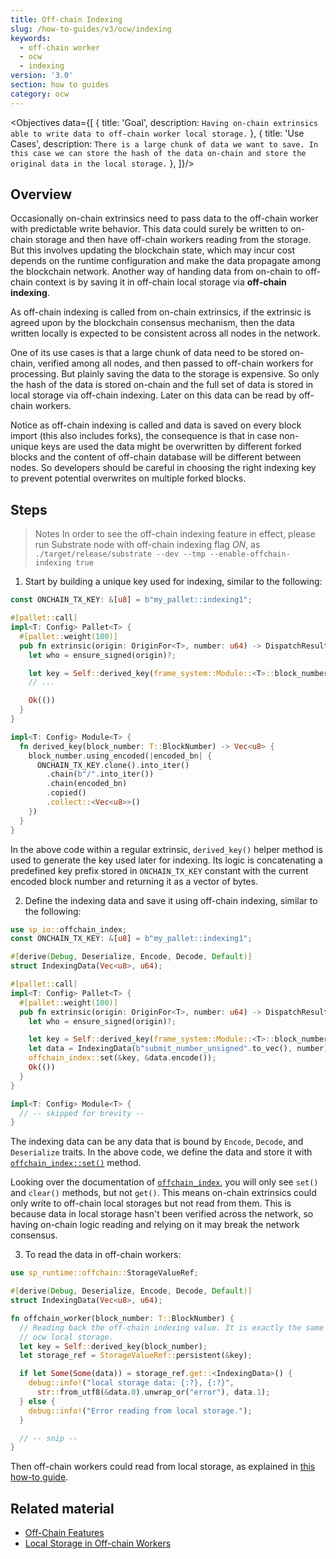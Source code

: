 ```yaml
---
title: Off-chain Indexing
slug: /how-to-guides/v3/ocw/indexing
keywords:
  - off-chain worker
  - ocw
  - indexing
version: '3.0'
section: how to guides
category: ocw
---
```


<Objectives data={[
  {
    title: 'Goal',
    description: `Having on-chain extrinsics able to write data to off-chain worker local storage.`
  },
  {
    title: 'Use Cases',
    description: `There is a large chunk of data we want to save. In this case we can store the hash of the data on-chain and store the original data in the local storage.`
  },
]}/>

## Overview

Occasionally on-chain extrinsics need to pass data to the off-chain worker with predictable write behavior. This data could surely be written to on-chain storage and then have off-chain workers reading from the storage. But this involves updating the blockchain state, which may incur cost depends on the runtime configuration and make the data propagate among the blockchain network. Another way of handing data from on-chain to off-chain context is by saving it in off-chain local storage via **off-chain indexing**.

As off-chain indexing is called from on-chain extrinsics, if the extrinsic is agreed upon by the blockchain consensus mechanism, then the data written locally is expected to be consistent across all nodes in the network.

One of its use cases is that a large chunk of data need to be stored on-chain, verified among all nodes, and then passed to off-chain workers for processing. But plainly saving the data to the storage is expensive. So only the hash of the data is stored on-chain and the full set of data is stored in local storage via off-chain indexing. Later on this data can be read by off-chain workers.

Notice as off-chain indexing is called and data is saved on every block import (this also includes forks), the consequence is that in case non-unique keys are used the data might be overwritten by different forked blocks and the content of off-chain database will be different between nodes. So developers should be careful in choosing the right indexing key to prevent potential overwrites on multiple forked blocks.

## Steps

> Notes
> In order to see the off-chain indexing feature in effect, please run Substrate node with off-chain indexing flag *ON*, as `./target/release/substrate --dev --tmp --enable-offchain-indexing true`

1. Start by building a unique key used for indexing, similar to the following:

  ```rust
  const ONCHAIN_TX_KEY: &[u8] = b"my_pallet::indexing1";

  #[pallet::call]
  impl<T: Config> Pallet<T> {
    #[pallet::weight(100)]
    pub fn extrinsic(origin: OriginFor<T>, number: u64) -> DispatchResult {
      let who = ensure_signed(origin)?;

      let key = Self::derived_key(frame_system::Module::<T>::block_number());
      // ...

      Ok(())
    }
  }

  impl<T: Config> Module<T> {
    fn derived_key(block_number: T::BlockNumber) -> Vec<u8> {
      block_number.using_encoded(|encoded_bn| {
        ONCHAIN_TX_KEY.clone().into_iter()
          .chain(b"/".into_iter())
          .chain(encoded_bn)
          .copied()
          .collect::<Vec<u8>>()
      })
    }
  }
  ```

  In the above code within a regular extrinsic, `derived_key()` helper method is used to generate the key used later for indexing. Its logic is concatenating a predefined key prefix stored in `ONCHAIN_TX_KEY` constant with the current encoded block number and returning it as a vector of bytes.

2. Define the indexing data and save it using off-chain indexing, similar to the following:

  ```rust
  use sp_io::offchain_index;
  const ONCHAIN_TX_KEY: &[u8] = b"my_pallet::indexing1";

  #[derive(Debug, Deserialize, Encode, Decode, Default)]
  struct IndexingData(Vec<u8>, u64);

  #[pallet::call]
  impl<T: Config> Pallet<T> {
    #[pallet::weight(100)]
    pub fn extrinsic(origin: OriginFor<T>, number: u64) -> DispatchResult {
      let who = ensure_signed(origin)?;

      let key = Self::derived_key(frame_system::Module::<T>::block_number());
      let data = IndexingData(b"submit_number_unsigned".to_vec(), number);
      offchain_index::set(&key, &data.encode());
      Ok(())
    }
  }

  impl<T: Config> Module<T> {
    // -- skipped for brevity --
  }
  ```

  The indexing data can be any data that is bound by `Encode`, `Decode`, and `Deserialize` traits. In the above code, we define the data and store it with [`offchain_index::set()`](https://paritytech.github.io/substrate/latest/sp_io/offchain_index/fn.set.html) method.

  Looking over the documentation of [`offchain_index`](https://paritytech.github.io/substrate/latest/sp_io/offchain_index/index.html), you will only see `set()` and `clear()` methods, but not `get()`. This means on-chain extrinsics could only write to off-chain local storages but not read from them. This is because data in local storage hasn't been verified across the network, so having on-chain logic reading and relying on it may break the network consensus.

3. To read the data in off-chain workers:

  ```rust
  use sp_runtime::offchain::StorageValueRef;

  #[derive(Debug, Deserialize, Encode, Decode, Default)]
  struct IndexingData(Vec<u8>, u64);

  fn offchain_worker(block_number: T::BlockNumber) {
    // Reading back the off-chain indexing value. It is exactly the same as reading from
    // ocw local storage.
    let key = Self::derived_key(block_number);
    let storage_ref = StorageValueRef::persistent(&key);

    if let Some(Some(data)) = storage_ref.get::<IndexingData>() {
      debug::info!("local storage data: {:?}, {:?}",
        str::from_utf8(&data.0).unwrap_or("error"), data.1);
    } else {
      debug::info!("Error reading from local storage.");
    }

    // -- snip --
  }
  ```

  Then off-chain workers could read from local storage, as explained in [this how-to guide]().

## Related material

- [Off-Chain Features]()
- [Local Storage in Off-chain Workers]()
